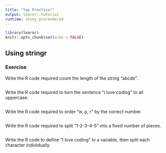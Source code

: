 ```yaml
---
title: "Yay Practice!"
output: learnr::tutorial
runtime: shiny_prerendered
---
```


```r
library(learnr)
knitr::opts_chunk$set(echo = FALSE)
```


## Using stringr

### Exercise 


Write the R code required count the length of the string "abcde".

```r

```

Write the R code required to turn the sentence "i love coding" to all uppercase.

```r

```

Write the R code required to order "w, p, r" by the correct number.

```r

```

Write the R code required to split "1-2-3-4-5" into a fixed number of pieces.

```r

```

Write the R code to define "I love coding" to a variable, then split each character individually.

```r

```

